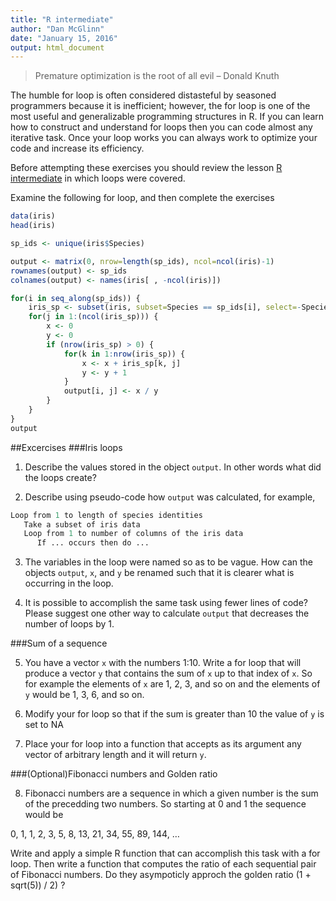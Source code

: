 ```yaml
---
title: "R intermediate"
author: "Dan McGlinn"
date: "January 15, 2016"
output: html_document
---
```


> Premature optimization is the root of all evil -- Donald Knuth

The humble for loop is often considered distasteful by seasoned programmers
because it is inefficient; however, the for loop is one of the most useful and
generalizable programming structures in R. If you can learn how to construct and
understand for loops then you can code almost any iterative task. Once your loop
works you can always work to optimize your code and increase its efficiency.

Before attempting these exercises you should review the lesson 
[R intermediate](../lessons/R_intermediate) in which loops were covered. 

Examine the following for loop, and then complete the exercises

```r
data(iris)
head(iris)

sp_ids <- unique(iris$Species)

output <- matrix(0, nrow=length(sp_ids), ncol=ncol(iris)-1)
rownames(output) <- sp_ids
colnames(output) <- names(iris[ , -ncol(iris)])

for(i in seq_along(sp_ids)) {
    iris_sp <- subset(iris, subset=Species == sp_ids[i], select=-Species)
    for(j in 1:(ncol(iris_sp))) {
        x <- 0
        y <- 0
        if (nrow(iris_sp) > 0) {
            for(k in 1:nrow(iris_sp)) {
                x <- x + iris_sp[k, j]
                y <- y + 1
            }
            output[i, j] <- x / y 
        }
    }
}
output
```
##Excercises
###Iris loops

1. Describe the values stored in the object `output`. In other words what did the 
loops create?

2. Describe using pseudo-code how `output` was calculated, for example,
```r
Loop from 1 to length of species identities
   Take a subset of iris data 
   Loop from 1 to number of columns of the iris data
      If ... occurs then do ...  
```

3. The variables in the loop were named so as to be vague. How can the objects
`output`, `x`, and `y` be renamed such that it is clearer what is occurring in
the loop.

4. It is possible to accomplish the same task using fewer lines of code? Please
suggest one other way to calculate `output` that decreases the number of loops
by 1.

###Sum of a sequence

5. You have a vector `x` with the numbers 1:10. Write a for loop that will
produce a vector `y` that contains the sum of `x` up to that index of `x`. So
for example the elements of `x` are 1, 2, 3, and so on and the elements of `y`
would be 1, 3, 6, and so on.

6. Modify your for loop so that if the sum is greater than 10 the value of `y`
is set to NA

7. Place your for loop into a function that accepts as its argument any vector
of arbitrary length and it will return `y`. 

###(Optional)Fibonacci numbers and Golden ratio

8. Fibonacci numbers are a sequence in which a given number is the sum of the 
precedding two numbers. So starting at 0 and 1 the sequence would be

0, 1, 1, 2, 3, 5, 8, 13, 21, 34, 55, 89, 144, ...

Write and apply a simple R function that can accomplish this task with a for loop. 
Then write a function that computes the ratio of each sequential pair of 
Fibonacci numbers. Do they asympoticly approch the golden ratio (1 + sqrt(5)) / 2) ? 









